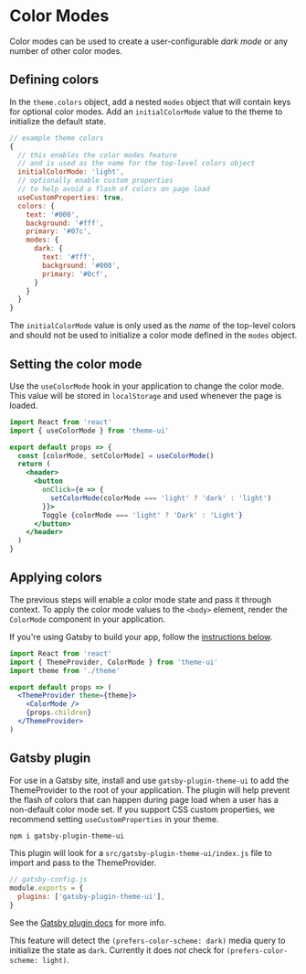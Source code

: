 

# Color Modes

Color modes can be used to create a user-configurable _dark mode_ or any number of other color modes.

## Defining colors

In the `theme.colors` object, add a nested `modes` object that will contain keys for optional color modes.
Add an `initialColorMode` value to the theme to initialize the default state.

<!--
You can also set the `useCustomProperties` option to `true` to help prevent flash of colors, please ensure you can [support CSS properties](https://caniuse.com/#feat=css-variables) before setting this option.
-->

```js
// example theme colors
{
  // this enables the color modes feature
  // and is used as the name for the top-level colors object
  initialColorMode: 'light',
  // optionally enable custom properties
  // to help avoid a flash of colors on page load
  useCustomProperties: true,
  colors: {
    text: '#000',
    background: '#fff',
    primary: '#07c',
    modes: {
      dark: {
        text: '#fff',
        background: '#000',
        primary: '#0cf',
      }
    }
  }
}
```

<Note>

The `initialColorMode` value is only used as the _name_ of the top-level colors and should not be used to initialize a color mode defined in the `modes` object.

</Note>


## Setting the color mode

Use the `useColorMode` hook in your application to change the color mode.
This value will be stored in `localStorage` and used whenever the page is loaded.

```jsx
import React from 'react'
import { useColorMode } from 'theme-ui'

export default props => {
  const [colorMode, setColorMode] = useColorMode()
  return (
    <header>
      <button
        onClick={e => {
          setColorMode(colorMode === 'light' ? 'dark' : 'light')
        }}>
        Toggle {colorMode === 'light' ? 'Dark' : 'Light'}
      </button>
    </header>
  )
}
```

## Applying colors

The previous steps will enable a color mode state and pass it through context.
To apply the color mode values to the `<body>` element, render the `ColorMode` component in your application.

If you're using Gatsby to build your app, follow the [instructions below](#gatsby-plugin).

```jsx
import React from 'react'
import { ThemeProvider, ColorMode } from 'theme-ui'
import theme from './theme'

export default props => (
  <ThemeProvider theme={theme}>
    <ColorMode />
    {props.children}
  </ThemeProvider>
)
```

## Gatsby plugin

For use in a Gatsby site, install and use `gatsby-plugin-theme-ui` to add the ThemeProvider to the root of your application.
The plugin will help prevent the flash of colors that can happen during page load when a user has a non-default color mode set.
If you support CSS custom properties, we recommend setting `useCustomProperties` in your theme.

```sh
npm i gatsby-plugin-theme-ui
```

This plugin will look for a `src/gatsby-plugin-theme-ui/index.js` file to import and pass to the ThemeProvider.

```js
// gatsby-config.js
module.exports = {
  plugins: ['gatsby-plugin-theme-ui'],
}
```

See the [Gatsby plugin docs](/gatsby-plugin) for more info.

<Note>

This feature will detect the `(prefers-color-scheme: dark)` media query to initialize the state as `dark`.
Currently it does _not_ check for `(prefers-color-scheme: light)`.

</Note>

